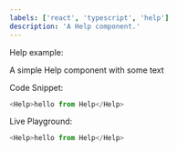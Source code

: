 ```yaml
---
labels: ['react', 'typescript', 'help']
description: 'A Help component.'
---
```



Help example:

A simple Help component with some text

Code Snippet:
```js
<Help>hello from Help</Help>
```


Live Playground:
```js live
<Help>hello from Help</Help>
```
